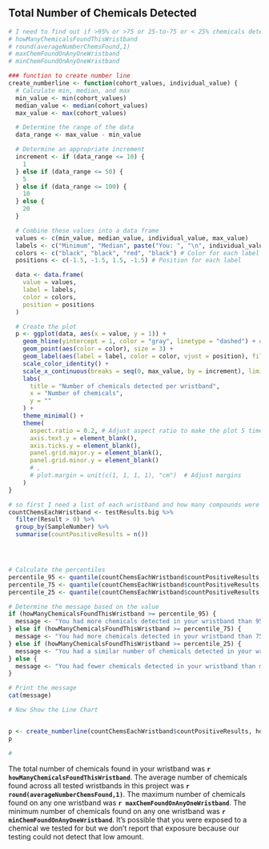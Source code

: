 

<!-- PRINT Headline Rule as denoted by Silent Spring using a separate RMD file-->

<!--  Headlines for amount detected (by chemical group)     HAVE NOTE IMPLEMENTED THIS YET... is listed in the Silent Spring FEEDBACK
We propose applying these headlines to each chemical group separately. The participant would receive the top priority headline that applies for each chemical group. The headlines are not exhaustive (i.e., not all participants will necessarily receive a headline for every group). The headlines are intended to highlight particularly high or low.
-->



## Total Number of Chemicals Detected
```r
# I need to find out if >95% or >75 or 25-to-75 or < 25% chemicals detected compared to others then generate a text message and a number line
# howManyChemicalsFoundThisWristband
# round(averageNumberChemsFound,1)
# maxChemFoundOnAnyOneWristband
# minChemFoundOnAnyOneWristband

### function to create number line
create_numberline <- function(cohort_values, individual_value) {
  # Calculate min, median, and max
  min_value <- min(cohort_values)
  median_value <- median(cohort_values)
  max_value <- max(cohort_values)

  # Determine the range of the data
  data_range <- max_value - min_value

  # Determine an appropriate increment
  increment <- if (data_range <= 10) {
    1
  } else if (data_range <= 50) {
    5
  } else if (data_range <= 100) {
    10
  } else {
    20
  }

  # Combine these values into a data frame
  values <- c(min_value, median_value, individual_value, max_value)
  labels <- c("Minimum", "Median", paste("You: ", "\n", individual_value), "Maximum")
  colors <- c("black", "black", "red", "black") # Color for each label
  positions <- c(-1.5, -1.5, 1.5, -1.5) # Position for each label

  data <- data.frame(
    value = values,
    label = labels,
    color = colors,
    position = positions
  )

  # Create the plot
  p <- ggplot(data, aes(x = value, y = 1)) +
    geom_hline(yintercept = 1, color = "gray", linetype = "dashed") + # Add horizontal line
    geom_point(aes(color = color), size = 3) +
    geom_label(aes(label = label, color = color, vjust = position), fill = "white", label.size = 0.5) +
    scale_color_identity() +
    scale_x_continuous(breaks = seq(0, max_value, by = increment), limits = c(0, max_value)) +
    labs(
      title = "Number of chemicals detected per wristband",
      x = "Number of chemicals",
      y = ""
    ) +
    theme_minimal() +
    theme(
      aspect.ratio = 0.2, # Adjust aspect ratio to make the plot 5 times wider than tall
      axis.text.y = element_blank(),
      axis.ticks.y = element_blank(),
      panel.grid.major.y = element_blank(),
      panel.grid.minor.y = element_blank()
      # ,
      # plot.margin = unit(c(1, 1, 1, 1), "cm")  # Adjust margins
    )
}

# so first I need a list of each wristband and how many compounds were found on that wristband
countChemsEachWristband <- testResults.big %>%
  filter(Result > 0) %>%
  group_by(SampleNumber) %>%
  summarise(countPositiveResults = n())




# Calculate the percentiles
percentile_95 <- quantile(countChemsEachWristband$countPositiveResults, 0.95)
percentile_75 <- quantile(countChemsEachWristband$countPositiveResults, 0.75)
percentile_25 <- quantile(countChemsEachWristband$countPositiveResults, 0.25)

# Determine the message based on the value
if (howManyChemicalsFoundThisWristband >= percentile_95) {
  message <- "You had more chemicals detected in your wristband than 95% or more of other people in the study."
} else if (howManyChemicalsFoundThisWristband >= percentile_75) {
  message <- "You had more chemicals detected in your wristband than 75% of other people in the study."
} else if (howManyChemicalsFoundThisWristband >= percentile_25) {
  message <- "You had a similar number of chemicals detected in your wristband as most others in the study."
} else {
  message <- "You had fewer chemicals detected in your wristband than most others in the study."
}

# Print the message
cat(message)

# Now Show the Line Chart


p <- create_numberline(countChemsEachWristband$countPositiveResults, howManyChemicalsFoundThisWristband)
p

#
```

The total number of chemicals found in your wristband was **`r howManyChemicalsFoundThisWristband`**. The average number of chemicals found across all tested wristbands in this project was **`r round(averageNumberChemsFound,1) `**.  The maximum number of chemicals found on any one wristband was **`r maxChemFoundOnAnyOneWristband`**.  The minimum number of chemicals found on any one wristband was **`r minChemFoundOnAnyOneWristband`**.  It's possible that you were exposed to a chemical we tested for but we don't report that exposure because our testing could not detect that low amount.

